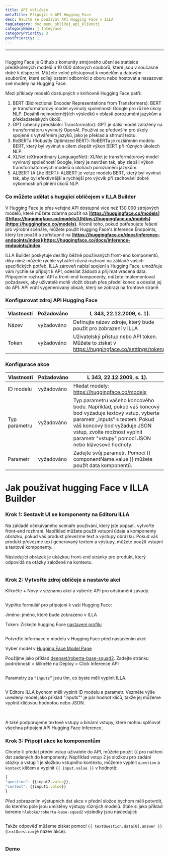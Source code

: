 ```yaml
---
title: API obličeje
metaTitle: Připojit k API Hugging Face
desc: Naučte se používat API Hugging Face v ILLA
tagCategory: doc_menu_obličej_api_kliknutí
categoryName: 🔨 Integrace
categoryPriority: 3
postPriority: 1
---
```


* * *

## <h2 hidden>Hugging Face API</h2>

Hugging Face je Github z komunity strojového učení se statisíce předškolených modelů a 10 000 datových souborů, které jsou v současné době k dispozici. Můžete volně přistupovat k modelům a datovým souborům, které sdílejí ostatní odborníci z oboru nebo hostovat a nasazovat své modely na Hugging Face.

Mezi příklady modelů dostupných v knihovně Hugging Face patří:

1.  BERT (Bidirectional Encoder Representations from Transformers): BERT je transformátorový model vyvinutý společností Google pro různé úkoly NLP. Dosáhli nejmodernějších výsledků v oblasti porozumění jazykům a překladatelských úkolů.
2.  GPT (obecný předškolní Transformátor): GPT je další model založený na transformátoru vyvinutý OpenAI. Používá se především pro úkoly spojené s vytvářením jazyků, jako je překlad a shrnutí textu.
3.  RoBERTa (Robustly Optimized BERT): RoBERTa je rozšířením modelu BERT, který byl vyvinut s cílem zlepšit výkon BERT při různých úkolech NLP.
4.  XLNet (eXtraordinary LanguageNet): XLNet je transformátorový model vyvinutý společností Google, který je navržen tak, aby zlepšil výkon transformátorových modelů o úlohách porozumění jazykům.
5.  ALBERT (A Lite BERT): ALBERT je verze modelu BERT, který byl vyvinut tak, aby byl efektivnější a rychlejší pro výcvik při zachování dobré výkonnosti při plnění úkolů NLP.

### Co můžete udělat s hugující obličejem v ILLA Builder

V Hugging Face je přes veřejné API dostupné více než 130 000 strojových modelů, které můžete zdarma použít na \[**<https://huggingface.co/models>]([https://huggingface.co/models]\(https://huggingface.co/models](https://huggingface.co/models)**. Kromě toho, pokud potřebujete řešení pro výrobní scénáře, můžete použít Hugging Face's Inference Endpoints, který lze použít a zpřístupnit na \[**<https://huggingface.co/docs/inference-endpoints/index>](<https://huggingface.co/docs/inference-endpoints/index>**.

ILLA Builder poskytuje desítky běžně používaných front-end komponentů, díky nimž můžete rychle vytvářet různá rozhraní na základě vašich specifických potřeb. ILLA zároveň nabízí spojení s Hugging Face, umožňuje vám rychle se připojit k API, odesílat žádosti a přijímat vrácená data. Připojením rozhraní API a front-end komponenty, můžete implementovat požadavek, aby uživatelé mohli vložit obsah přes přední konec a odeslat jej do API. API vrátí vygenerovaný obsah, který se zobrazí na frontové straně.

### Konfigurovat zdroj API Hugging Face

| Vlastnosti | Požadováno | L 343, 22.12.2009, s. 1).                                                                       |
| ---------- | ---------- | ----------------------------------------------------------------------------------------------- |
| Název      | vyžadováno | Definujte název zdroje, který bude použit pro zobrazení v ILLA                                  |
| Token      | vyžadováno | Uživatelský přístup nebo API token. Můžete to získat v https://huggingface.co/settings/tokens.  |

### Konfigurace akce

| Vlastnosti    | Požadováno | L 343, 22.12.2009, s. 1).                                                                                                                                                                                                                                 |
| ------------- | ---------- | --------------------------------------------------------------------------------------------------------------------------------------------------------------------------------------------------------------------------------------------------------- |
| ID modelu     | vyžadováno | Hledat modely: https://huggingface.co/models                                                                                                                                                                                                              |
| Typ parametru | vyžadováno | Typ parametru vašeho koncového bodu. Například, pokud váš koncový bod vyžaduje textový vstup, vyberte parametr „inputs“ s textem. Pokud váš koncový bod vyžaduje JSON vstup, zvolte možnost vyplnit parametr "vstupy" pomocí JSON nebo klávesové hodnoty. |
| Parametr      | vyžadováno | Zadejte svůj parametr. Pomocí {{ componentName.value }} můžete použít data komponentů.                                                                                                                                                                    |

# Jak používat hugging Face v ILLA Builder

### Krok 1: Sestavit UI se komponenty na Editoru ILLA

Na základě očekávaného scénáře používání, který jste popsali, vytvořte front-end rozhraní. Například můžete použít vstupní údaje a komponenty obrázku, pokud váš produkt převezme text a výstupy obrázku. Pokud váš produkt převezme text generovaný textem a výstupy, můžete použít vstupní a textové komponenty.

Následující obrázek je ukázkou front-end stránky pro produkt, který odpovídá na otázky založené na kontextu.

<img src='https://cdn.illacloud.com/official-website/img/docs/connect/hfapi1.png' alt="" />

### Krok 2: Vytvořte zdroj obličeje a nastavte akci

Klikněte + Nový v seznamu akcí a vyberte API pro odstranění závady.

<img src='https://cdn.illacloud.com/official-website/img/docs/connect/hfapi2.png' alt="" />

Vyplňte formulář pro připojení k vaší Hugging Face:

Jméno: jméno, které bude zobrazeno v ILLA

Token: Získejte hugging Face [nastavení profilu]([https://huggingface.co/settings/tokens](https://huggingface.co/settings/tokens))

<img src='https://cdn.illacloud.com/official-website/img/docs/connect/hfapi3.png' alt="" />

Potvrďte informace o modelu v Hugging Face před nastavením akcí:

Vyber model v [Hugging Face Model Page]([https://huggingface.co/models](https://huggingface.co/models))

Použijme jako příklad [deepset/roberta-base-squad2]([https://huggingface.co/deepset/roberta-base-squad2](https://huggingface.co/deepset/roberta-base-squad2)). Zadejte stránku podrobností > klikněte na Deploy > Click Inference API

<img src='https://cdn.illacloud.com/official-website/img/docs/connect/hfapi4.png' alt="" />

Parametry za `“inputs”` jsou tím, co byste měli vyplnit ILLA. 

<img src='https://cdn.illacloud.com/official-website/img/docs/connect/hfapi5.png' alt="" />

V Editoru ILLA bychom měli vyplnit ID modelu a parametr. Vezměte výše uvedený model jako příklad "inputs"" je pár hodnot klíčů, takže jej můžeme vyplnit klíčovou hodnotou nebo JSON. 

<img src='https://cdn.illacloud.com/official-website/img/docs/connect/hfapi6.png' alt="" />

<img src='https://cdn.illacloud.com/official-website/img/docs/connect/hfapi7.png' alt="" />

A také podporujeme textové vstupy a binární vstupy, které mohou splňovat všechna připojení API Hugging Face Inference.

### Krok 3: Připojit akce ke komponentům

Chcete-li předat přední vstup uživatele do API, můžete použít {{ pro načtení dat zadaných do komponenty. Například vstup 2 je složkou pro zadání otázky a vstup 1 je složkou vstupního kontextu, můžeme vyplnit `question` a `kontext` klíčem a vyplnit `{{ input.value }}` v hodnotě:

```jsx
{
"question": {{input2.value}},
"context": {{input1.value}}
}
```

Před zobrazením výstupních dat akce v přední složce bychom měli potvrdit, do kterého pole jsou umístěny výstupy různých modelů. Stále si jako příklad bereme `hluboké/roberta-base-squad2` výsledky jsou následující:

<img src='https://cdn.illacloud.com/official-website/img/docs/connect/hfapi8.png' alt="" />

Takže odpověď můžeme získat pomocí `{{ textQuestion.data[0].answer }}`(`textQuestion` je název akce). 

<img src='https://cdn.illacloud.com/official-website/img/docs/connect/hfapi9.png' alt="" />

### Demo

<img src='https://cdn.illacloud.com/official-website/img/docs/connect/hfapi10.gif' alt="" />

<img src='https://cdn.illacloud.com/official-website/img/docs/connect/hfapi11.gif' alt="" />
